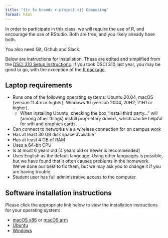 ```yaml
---
title: "{{< fa brands r-project >}} Computing"
format: html
---
```


In order to participate in this class, we will require the use of R, and encourage
the use of RStudio. Both are free, and you likely already have both.

You also need Git, Github and Slack.

Below are instructions for installation. These are edited and simplified from the [DSCI 310 Setup Instructions](https://ubc-dsci.github.io/dsci-310-student/computer-setup.html). If you took DSCI 310 last year, you may be good to go, with the exception of the [R package](https://ubc-stat.github.io/stat-406-rpackage/).

## Laptop requirements

 - Runs one of the following operating systems: Ubuntu 20.04, macOS (version 11.4.x or higher), Windows 10 (version 2004, 20H2, 21H1 or higher).
    - When installing Ubuntu, checking the box "Install third party..." will (among other things) install proprietary drivers, which can be helpful for wifi and graphics cards.
- Can connect to networks via a wireless connection for on campus work
- Has at least 30 GB disk space available
- Has at least 4 GB of RAM
- Uses a 64-bit CPU
- Is at most 6 years old (4 years old or newer is recommended)
- Uses English as the default language. Using other languages is possible, but we have found that it often causes problems in the homework. We've done our best to fix them, but we may ask you to change it if you are having trouble.
- Student user has full administrative access to the computer.

## Software installation instructions

Please click the appropriate link below to view the installation instructions for your operating system:

- [macOS x86](mac_x86.qmd) or [macOS arm](mac_arm.qmd)
- [Ubuntu](ubuntu.qmd)
- [Windows](windows.qmd)


